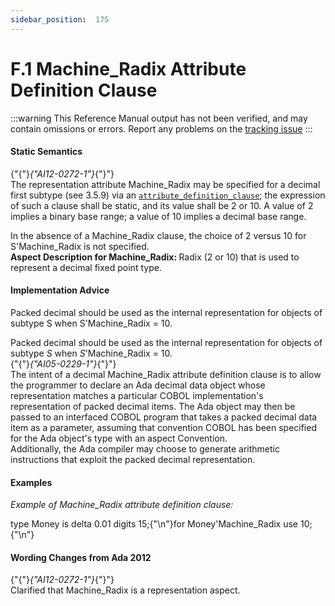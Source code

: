 ---
sidebar_position:  175
---

# F.1 Machine_Radix Attribute Definition Clause

:::warning
This Reference Manual output has not been verified,
and may contain omissions or errors.
Report any problems on the [tracking issue](https://github.com/ada-lang-io/ada-lang-io/issues/20)
:::



#### Static Semantics

<p>{"{"}<em>{"AI12-0272-1"}</em>{"}"} <br />The representation attribute Machine_Radix may be specified for a decimal first subtype (see 3.5.9) via an <code><a href="../AA-13/AA-13.3#S0349">attribute_definition_clause</a></code>; the expression of such a clause shall be static, and its value shall be 2 or 10. A value of 2 implies a binary base range; a value of 10 implies a decimal base range. <br /></p>

<Admonition type="aarm" aarm="ramification" title="Ramification: ">
<strong></strong>In the absence of a Machine_Radix clause, the choice of 2 versus 10 for S'Machine_Radix is not specified. <br /></Admonition>

<Admonition type="aarm" aarm="note" title="Note: ">
<strong>Aspect Description for </strong><strong>Machine_Radix: </strong>Radix (2 or 10) that is used to represent a decimal fixed point type.<br /></Admonition>


#### Implementation Advice

<p>Packed decimal should be used as the internal representation for objects of subtype S when S'Machine_Radix = 10. <br /></p>

<Admonition type="aarm" aarm="implementation-advice" title="Implementation Advice">
<strong></strong>Packed decimal should be used as the internal representation for objects of subtype <em>S</em> when <em>S</em>'Machine_Radix = 10.<br /></Admonition>

<Admonition type="aarm" aarm="discussion" title="Discussion: ">
<strong></strong>{"{"}<em>{"AI05-0229-1"}</em>{"}"} <br />The intent of a decimal Machine_Radix attribute definition clause is to allow the programmer to declare an Ada decimal data object whose representation matches a particular COBOL implementation's representation of packed decimal items. The Ada object may then be passed to an interfaced COBOL program that takes a packed decimal data item as a parameter, assuming that convention COBOL has been specified for the Ada object's type with an aspect Convention.<br /></Admonition>

<Admonition type="aarm" aarm="note" title="Note: ">
Additionally, the Ada compiler may choose to generate arithmetic instructions that exploit the packed decimal representation.<br /></Admonition>


#### Examples

<p><em>Example of Machine_Radix attribute definition clause:</em> <br /></p>

<CodeBlock>
type Money is delta 0.01 digits 15;{"\n"}for Money'Machine_Radix use 10;{"\n"}

</CodeBlock>

#### Wording Changes from Ada 2012

<Admonition type="aarm" aarm="note" title="Note: ">
{"{"}<em>{"AI12-0272-1"}</em>{"}"} <br />Clarified that Machine_Radix is a representation aspect. <br /></Admonition>

